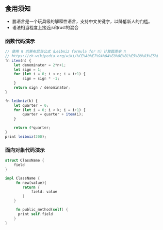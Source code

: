 ## 食用须知
+ 鹏语言是一个玩具级的解释性语言，支持中文关键字，以降低新人的门槛。
+ 语法相当程度上接近js和rust的混合 
### 函数代码演示
```typescript
// 使用 π 的莱布尼茨公式（Leibniz formula for π）计算圆周率 π
// https://zh.wikipedia.org/wiki/%CE%A0%E7%9A%84%E8%8E%B1%E5%B8%83%E5%B0%BC%E8%8C%A8%E5%85%AC%E5%BC%8F
fn item(n) {
	let denominator = 2*n+1;
	let sign = 1;
	for (let i = 0; i < n; i = i+1) {
		sign = sign * -1;
	}
	return sign / denominator;
}

fn leibniz(k) {
	let quarter = 0;
	for (let i = 0; i < k; i = i+1) {
		quarter = quarter + item(i);
	}

	return 4*quarter;
}
print leibniz(200);
```
### 面向对象代码演示
```rust
struct ClassName {
    field
}

impl ClassName {
     fn new(value){
        return {
            field: value
        }
    }

     fn public_method(self) {
      print self.field
    }
}
```